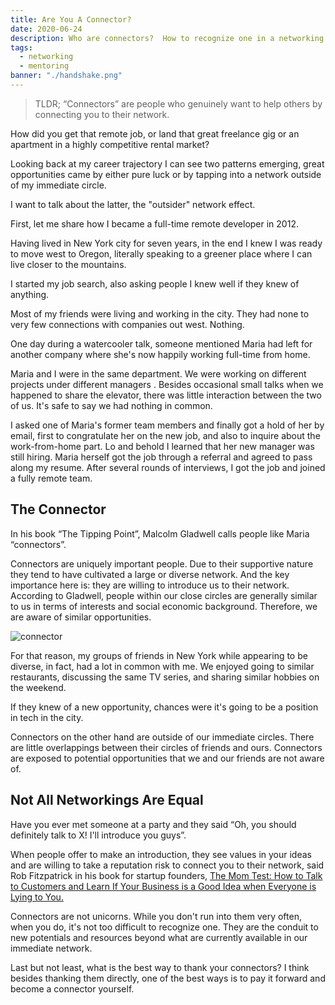 ```yaml
---
title: Are You A Connector?
date: 2020-06-24
description: Who are connectors?  How to recognize one in a networking opportunity.  Be a connector and help others.
tags:
  - networking
  - mentoring
banner: "./handshake.png"
---
```

>TLDR;  “Connectors” are people who genuinely want to help others by connecting you to their network.

How did you get that remote job, or land that great freelance gig or an apartment in a highly competitive rental market?

Looking back at my career trajectory I can see two patterns emerging, great opportunities came by either pure luck or by tapping into a network outside of my immediate circle.

I want to talk about the latter, the "outsider" network effect. 

First,  let me share how I became a full-time remote developer in 2012.

Having lived in New York city for seven years, in the end I knew I was ready to move west to Oregon, literally speaking to a greener place where I can live closer to the mountains.

I started my job search, also asking people I knew well if they knew of anything. 

Most of my friends were living and working in the city.  They had none to very few connections with companies out west.  Nothing.

One day during a watercooler talk, someone mentioned Maria had left for another company where she's now happily working full-time from home.

Maria and I were in the same department.  We were working on different projects under different managers .  Besides occasional small talks when we happened to share the elevator, there was little interaction between the two of us.  It's safe to say we had nothing in common.

I asked one of Maria's former team members and finally got a hold of her by email, first to congratulate her on the new job, and also to inquire about the work-from-home part.  Lo and behold I learned that her new manager was still hiring.  Maria herself got the job through a referral and agreed to pass along my resume. After several rounds of interviews, I got the job and joined a fully remote team. 

## The Connector
In his book “The Tipping Point”, Malcolm Gladwell calls people like Maria “connectors”.

Connectors are uniquely important people.  Due to their supportive nature they tend to have cultivated a large or diverse network.  And the key importance here is: they are willing to introduce us to their network.  According to Gladwell, people within our close circles are generally similar to us in terms of interests and social economic background.  Therefore, we are aware of similar opportunities.

![connector](./connector.png)


For that reason, my groups of friends in New York while appearing to be diverse, in fact, had a lot in common with me.  We enjoyed going to similar restaurants, discussing the same TV series, and sharing similar hobbies on the weekend.

If they knew of a new opportunity, chances were it's going to be a position in tech in the city.

Connectors on the other hand are outside of our immediate circles.  There are little overlappings between their circles of friends and ours.  Connectors are exposed to potential opportunities that we and our friends are not aware of.

## Not All Networkings Are Equal

Have you ever met someone at a party and they said “Oh, you should definitely talk to X!  I'll introduce you guys”.

When people offer to make an introduction, they see values in your ideas and are willing to take a reputation risk to connect you to their network, said Rob Fitzpatrick in his book for startup founders, [The Mom Test: How to Talk to Customers and Learn If Your Business is a Good Idea when Everyone is Lying to You.](http://momtestbook.com)

Connectors are not unicorns. While you don't run into them very often, when you do, it's not too difficult to recognize one.  They are the conduit to new potentials and resources beyond what are currently available in our immediate network.

Last but not least, what is the best way to thank your connectors?  I think besides thanking them directly, one of the best ways is to pay it forward and become a connector yourself. 

